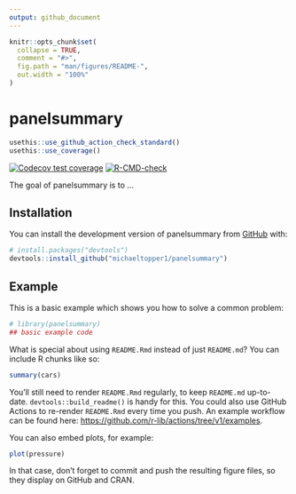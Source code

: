 ```yaml
---
output: github_document
---
```


<!-- README.md is generated from README.Rmd. Please edit that file -->

```r
knitr::opts_chunk$set(
  collapse = TRUE,
  comment = "#>",
  fig.path = "man/figures/README-",
  out.width = "100%"
)
```

# panelsummary

<!-- badges: start -->
```r
usethis::use_github_action_check_standard()
usethis::use_coverage()
```

[![Codecov test coverage](https://codecov.io/gh/michaeltopper1/panelsummary/branch/master/graph/badge.svg)](https://app.codecov.io/gh/michaeltopper1/panelsummary?branch=master)
[![R-CMD-check](https://github.com/michaeltopper1/panelsummary/actions/workflows/R-CMD-check.yaml/badge.svg)](https://github.com/michaeltopper1/panelsummary/actions/workflows/R-CMD-check.yaml)
<!-- badges: end -->

The goal of panelsummary is to ...

## Installation

You can install the development version of panelsummary from [GitHub](https://github.com/) with:

``` r
# install.packages("devtools")
devtools::install_github("michaeltopper1/panelsummary")
```

## Example

This is a basic example which shows you how to solve a common problem:

```r
# library(panelsummary)
## basic example code
```

What is special about using `README.Rmd` instead of just `README.md`? You can include R chunks like so:

```r
summary(cars)
```

You'll still need to render `README.Rmd` regularly, to keep `README.md` up-to-date. `devtools::build_readme()` is handy for this. You could also use GitHub Actions to re-render `README.Rmd` every time you push. An example workflow can be found here: <https://github.com/r-lib/actions/tree/v1/examples>.

You can also embed plots, for example:

```r
plot(pressure)
```

In that case, don't forget to commit and push the resulting figure files, so they display on GitHub and CRAN.

